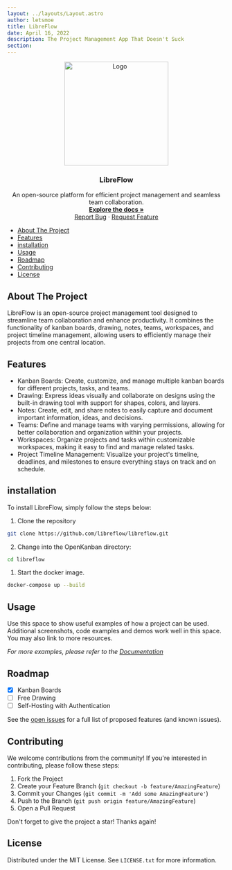 ```yaml
---
layout: ../layouts/Layout.astro
author: letsmoe
title: LibreFlow
date: April 16, 2022
description: The Project Management App That Doesn't Suck
section:
---
```

<div align="center">
<a href="https://github.com/libreflow/libreflow">
	<img src="/favicon.svg" alt="Logo" width="240" height="240" />
</a>

<h3 align="center">LibreFlow</h3>

  <p align="center">
    An open-source platform for efficient project management and seamless team collaboration.
    <br />
    <a href="https://github.com/libreflow/libreflow"><strong>Explore the docs »</strong></a>
    <br />
    <a href="https://github.com/libreflow/libreflow/issues">Report Bug</a>
    ·
    <a href="https://github.com/libreflow/libreflow/issues">Request Feature</a>
  </p>
</div>

- [About The Project](#about-the-project)
- [Features](#features)
- [installation](#installation)
- [Usage](#usage)
- [Roadmap](#roadmap)
- [Contributing](#contributing)
- [License](#license)

## About The Project

LibreFlow is an open-source project management tool designed to streamline team collaboration and enhance productivity. It combines the functionality of kanban boards, drawing, notes, teams, workspaces, and project timeline management, allowing users to efficiently manage their projects from one central location.

## Features

- Kanban Boards: Create, customize, and manage multiple kanban boards for different projects, tasks, and teams.
- Drawing: Express ideas visually and collaborate on designs using the built-in drawing tool with support for shapes, colors, and layers.
- Notes: Create, edit, and share notes to easily capture and document important information, ideas, and decisions.
- Teams: Define and manage teams with varying permissions, allowing for better collaboration and organization within your projects.
- Workspaces: Organize projects and tasks within customizable workspaces, making it easy to find and manage related tasks.
- Project Timeline Management: Visualize your project's timeline, deadlines, and milestones to ensure everything stays on track and on schedule.

## installation

To install LibreFlow, simply follow the steps below:

1. Clone the repository

```sh
git clone https://github.com/libreflow/libreflow.git
```

2. Change into the OpenKanban directory:

```sh
cd libreflow
```

1. Start the docker image.

```sh
docker-compose up --build
```

## Usage

Use this space to show useful examples of how a project can be used. Additional screenshots, code examples and demos work well in this space. You may also link to more resources.

_For more examples, please refer to the [Documentation](https://example.com)_

## Roadmap

- [x] Kanban Boards
- [ ] Free Drawing
- [ ] Self-Hosting with Authentication

See the [open issues](https://github.com/libreflow/libreflow/issues) for a full list of proposed features (and known issues).

## Contributing

We welcome contributions from the community! If you're interested in contributing, please follow these steps:

1. Fork the Project
2. Create your Feature Branch (`git checkout -b feature/AmazingFeature`)
3. Commit your Changes (`git commit -m 'Add some AmazingFeature'`)
4. Push to the Branch (`git push origin feature/AmazingFeature`)
5. Open a Pull Request

Don't forget to give the project a star! Thanks again!

## License

Distributed under the MIT License. See `LICENSE.txt` for more information.
